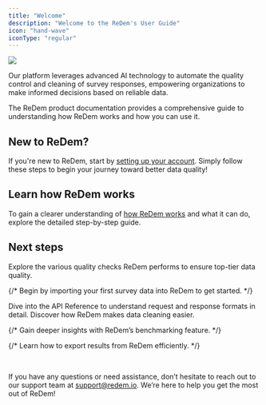 ```yaml
---
title: "Welcome"
description: "Welcome to the ReDem's User Guide"
icon: "hand-wave"
iconType: "regular"
---
```


![](/images/documentation-hero.png)

Our platform leverages advanced AI technology to automate the quality control and cleaning of survey responses, empowering organizations to make informed decisions based on reliable data.

The ReDem product documentation provides a comprehensive guide to understanding how ReDem works and how you can use it.

## New to ReDem?

If you're new to ReDem, start by [setting up your account](/account-setup). Simply follow these steps to begin your journey toward better data quality!

## Learn how ReDem works

To gain a clearer understanding of [how ReDem works](/how-it-works) and what it can do, explore the detailed step-by-step guide.

## Next steps

<CardGroup cols={2}>
  <Card title="Explore Quality Checks" icon="hundred-points" href="/quality-checks/redem-score">
    Explore the various quality checks ReDem performs to ensure top-tier data quality.
  </Card>

  {/* <Card title="Import your first survey data" icon="file-import" href="/features/data-import">
    Begin by importing your first survey data into ReDem to get started.
  </Card> */}

  <Card title="Explore the API Reference" icon="code" href="/api-reference">
    Dive into the API Reference to understand request and response formats in detail.
  </Card>

  <Card title="Discover Cleaning" icon="broom-wide" href="/features/cleaning-and-review">
    Discover how ReDem makes data cleaning easier.
  </Card>

  {/* <Card title="Learn about Benchmarking" icon="chart-line" href="/features/benchmarking">
    Gain deeper insights with ReDem’s benchmarking feature.
  </Card> */}

  {/* <Card title="Export your results" icon="file-export" href="/features/export-results">
    Learn how to export results from ReDem efficiently.
  </Card> */}
</CardGroup>

<br />

If you have any questions or need assistance, don’t hesitate to reach out to our support team at [support@redem.io](mailto:support@redem.io). We’re here to help you get the most out of ReDem!